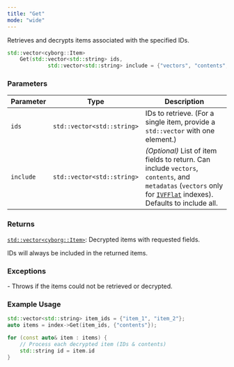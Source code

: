 ```yaml
---
title: "Get"
mode: "wide"
---
```


Retrieves and decrypts items associated with the specified IDs.

```cpp
std::vector<cyborg::Item> 
    Get(std::vector<std::string> ids,
             std::vector<std::string> include = {"vectors", "contents", "metadata"});
```

### Parameters

| Parameter | Type | Description |
|-------------------|--------------------|-----------------------|
| `ids` | `std::vector<std::string>` | IDs to retrieve. (For a single item, provide a `std::vector` with one element.)|
| `include` | `std::vector<std::string>` | _(Optional)_ List of item fields to return. Can include `vectors`, `contents`, and `metadatas` (`vectors` only for [`IVFFlat`](../types#IndexIVFFlat) indexes). Defaults to include all. |

### Returns

[`std::vector<cyborg::Item>`](../types#item):  Decrypted items with requested fields.

<Tip>IDs will always be included in the returned items.</Tip>

### Exceptions

<AccordionGroup>
    <Accordion title="std::runtime_exception">
        - Throws if the items could not be retrieved or decrypted.
    </Accordion>
</AccordionGroup>

### Example Usage

```cpp
std::vector<std::string> item_ids = {"item_1", "item_2"};
auto items = index->Get(item_ids, {"contents"});

for (const auto& item : items) {
    // Process each decrypted item (IDs & contents)
    std::string id = item.id
}
```